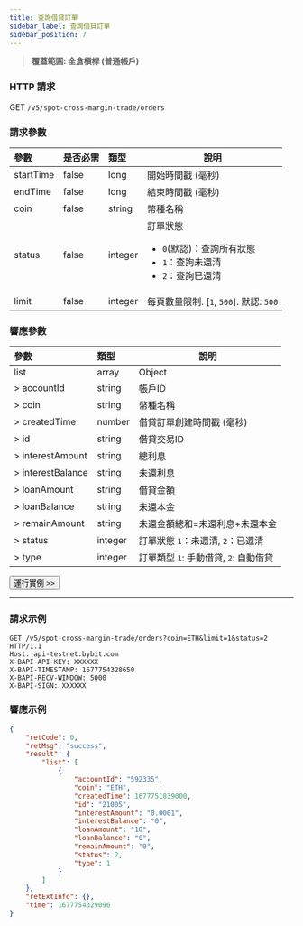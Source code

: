 ```yaml
---
title: 查詢借貸訂單
sidebar_label: 查詢借貸訂單
sidebar_position: 7
---
```

> **覆蓋範圍: 全倉槓桿 (普通帳戶)**

### HTTP 請求
GET `/v5/spot-cross-margin-trade/orders`

### 請求參數
| 參數 |是否必需| 類型 | 說明|
|:----- |:-------|:-----|------ |
|startTime|false|long|開始時間戳 (毫秒)|
|endTime|false|long|結束時間戳 (毫秒)|
|coin|false|string|幣種名稱|
|status|false|integer |訂單狀態 <ul><li>`0`(默認)：查詢所有狀態</li><li>`1`：查詢未還清</li><li>`2`：查詢已還清</li></ul>|
|limit|false|integer |每頁數量限制. [`1`, `500`]. 默認: `500`|

### 響應參數
| 參數 | 類型 | 說明|
|:----- |:-----|----- |
|list|array|Object|
|> accountId|string|帳戶ID|
|> coin|string|幣種名稱|
|> createdTime|number |借貸訂單創建時間戳 (毫秒)|
|> id|string |借貸交易ID|
|> interestAmount|string|總利息|
|> interestBalance|string|未還利息|
|> loanAmount|string|借貸金額|
|> loanBalance|string|未還本金 |
|> remainAmount|string|未還金額總和=未還利息+未還本金 |
|> status|integer|訂單狀態 `1`：未還清, `2`：已還清|
|> type|integer|訂單類型 `1`: 手動借貸, `2`: 自動借貸 |

<a href="/api-explorer/v5/spot-margin-normal/borrow-order"><Button>運行實例 >></Button></a>

---

### 請求示例

```http
GET /v5/spot-cross-margin-trade/orders?coin=ETH&limit=1&status=2 HTTP/1.1
Host: api-testnet.bybit.com
X-BAPI-API-KEY: XXXXXX
X-BAPI-TIMESTAMP: 1677754328650
X-BAPI-RECV-WINDOW: 5000
X-BAPI-SIGN: XXXXXX
```

### 響應示例

```json
{
    "retCode": 0,
    "retMsg": "success",
    "result": {
        "list": [
            {
                "accountId": "592335",
                "coin": "ETH",
                "createdTime": 1677751839000,
                "id": "21005",
                "interestAmount": "0.0001",
                "interestBalance": "0",
                "loanAmount": "10",
                "loanBalance": "0",
                "remainAmount": "0",
                "status": 2,
                "type": 1
            }
        ]
    },
    "retExtInfo": {},
    "time": 1677754329096
}
```
